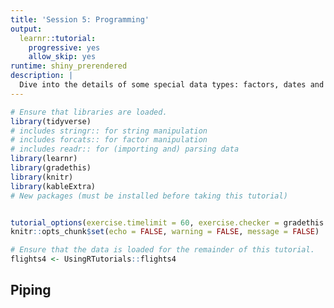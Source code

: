 ```yaml
---
title: 'Session 5: Programming'
output:
  learnr::tutorial:
    progressive: yes
    allow_skip: yes
runtime: shiny_prerendered
description: |
  Dive into the details of some special data types: factors, dates and times, and string and continue working on your Data Project.
---
```


```r
# Ensure that libraries are loaded.
library(tidyverse)
# includes stringr:: for string manipulation 
# includes forcats:: for factor manipulation
# includes readr:: for (importing and) parsing data
library(learnr)
library(gradethis)
library(knitr)
library(kableExtra)
# New packages (must be installed before taking this tutorial)


tutorial_options(exercise.timelimit = 60, exercise.checker = gradethis::grade_learnr)
knitr::opts_chunk$set(echo = FALSE, warning = FALSE, message = FALSE)
```

```r
# Ensure that the data is loaded for the remainder of this tutorial.
flights4 <- UsingRTutorials::flights4
```

<!-- Define programming tip style -->
<style>
.tip {
  background-color: #f5f5f5;
}
</style>

<!-- Define question style -->
<style>
.question {
  color: #5A9DDB;
}
</style>

## Piping
